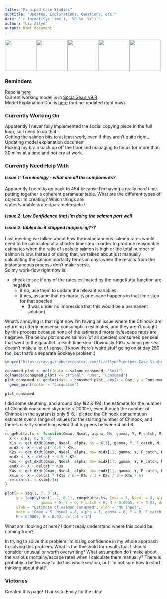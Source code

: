 ```yaml
---
title: "Pinniped Case Studies"
subtitle: "Updates, Explorations, Questions, etc."
date: "`r format(Sys.time(), '%B %d, %Y')`"
author: "Liz Allyn"
output: html_document
---
```

![](img/seal.png){width=100px}![](img/seal.png){width=100px}![](img/seal.png){width=100px}![](img/seal.png){width=100px}![](img/seal.png){width=100px}

### Reminders
Repo is [here](https://github.com/lizallyn/Pinniped-Case-Studies)   
Current working model is in [SocialSeals_v9.R](https://github.com/lizallyn/Pinniped-Case-Studies/blob/main/Models/SocialSeals_v9.R)  
Model Explanation Doc is [here](https://docs.google.com/document/d/1VYwdORJUO0BOJdU_s5iarZ0-YnNVYHJXVU9WCOc4RsY/edit#heading=h.wt3ajsmprmsq) (but not updated right now)

### Currently Working On
Apparently I never fully implemented the social copying piece in the full loop, so I need to do that.  
Getting the salmon bits to at least work, even if they aren't quite right...  
Updating model explanation document  
Picking my brain back up off the floor and managing to focus for more than 30 mins at a time and not cry at work.

### Currently Need Help With

#### *Issue 1: Terminology - what are all the components?*

Apparently I need to go back to 454 because I'm having a really hard time putting together a coherent parameter table. What are the different types of objects I'm creating? Which things are states/variables/rates/parameters/etc.? 

#### *Issue 2: Low Confidence that I'm doing the salmon part well*


#### *Issue 2: tabled bc it stopped happening???*

Last meeting we talked about how the instantaneous salmon rates would need to be calculated at a shorter time step in order to produce reasonable estimates when the ratio of seals to salmon is high or the total number of salmon is low. Instead of doing that, we talked about just manually calculating the salmon mortality terms on days when the results from the instantaneous process don't make sense.  
So my work-flow right now is:  

* check to see if any of the rates estimated by the rungeKutta function are negative
  + if no, use them to update the relevant variables
  + if yes, assume that no mortality or escape happens in that time step for that species
    + (I was under no impression that this would be a permanent solution)

What's annoying is that right now I'm having an issue where the Chinook are returning utterly nonsense consumption estimates, and they aren't caught by this process because none of the estimated mortality/escape rates are negative. 
The below plot shows salmon (of all species) consumed per seal that went to the gauntlet in each time step. Obviously 100+ salmon per seal doesn't make a lot of sense.
(I know there's weird stuff going on at day 250 too, but that's a separate Sockeye problem.)

```r
source("https://raw.githubusercontent.com/lizallyn/Pinniped-Case-Studies/main/Models/SocialSeals_v9.R")

consumed_plot <- melt(data = salmon_consumed, "Seal")
colnames(consumed_plot) <- c("Seal", "Day", "Consumed")
plot_consumed <- ggplot(data = consumed_plot, aes(x = Day, y = Consumed)) +
  geom_point(color = "turquoise")
```

```r
plot_consumed
```

I did some sleuthing, and around day 182 & 194, the estimate for the number of Chinook consumed skyrockets (1000+), even though the number of Chinook in the system is only 5-6. I plotted the Chinook consumption estimate over a range of values for the starting number of Chinook, and there's clearly something weird that happens between 4 and 6.

```r
rungeKutta.ts <- function(Cmax, Nseal, alpha, Ns, gamma, Y, F_catch, M, E, deltat = 1){
  X <- c(Ns, 0, 0, 0)
  K1s <- get_dXdt(Cmax, Nseal, alpha, Ns = X[1], gamma, Y, F_catch, M, E)
  midX <- X + deltat* 0.5 * K1s
  K2s <- get_dXdt(Cmax, Nseal, alpha, Ns= midX[1], gamma, Y, F_catch, M, E)
  midX <- X + deltat * 0.5 * K2s
  K3s <- get_dXdt(Cmax, Nseal, alpha, Ns= midX[1], gamma, Y, F_catch, M, E)
  endX <- X + deltat * K3s
  K4s <- get_dXdt(Cmax, Nseal, alpha, Ns= endX[1], gamma, Y, F_catch, M, E)
  Xsim <- X + deltat * (K1s / 6 + K2s / 3 + K3s / 3 + K4s / 6)
  return(c(C = Xsim[2]))
}
```

```r
plot(x = seq(1, 7, 0.1), 
     y = lapply(seq(1, 7, 0.1), rungeKutta.ts, Cmax = 5, Nseal = 8, alpha = 1, 
                gamma = 0, Y = 0, F_catch = 0, M = 0.0005, E = 0.03, deltat = 1), 
     ylab = "Estimate of salmon consumed", xlab = "Ns input", 
     main = "Cmax = 5, Nseal = 8, alpha = 1, gamma = 0, Y = 0, F_catch = 0, 
     M = 0.0005, E = 0.03, deltat = 1")
```

What am I looking at here? I don't really understand where this could be coming from?

In trying to solve this problem I'm losing confidence in my whole approach to solving this problem. What is the threshold for results that I should consider unusual or worth overwriting? What assumption do I make about the various mortality/escape rates when I calculate them manually? There is probably a better way to do this whole section, but I'm not sure how to start thinking about that?

### Victories
Created this page! Thanks to Emily for the idea!

